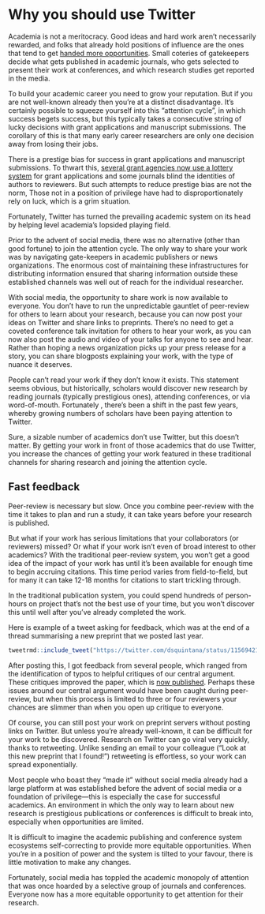 # Why you should use Twitter

Academia is not a meritocracy. Good ideas and hard work aren't necessarily rewarded, and folks that already hold positions of influence are the ones that tend to get [handed more opportunities](https://www.ncbi.nlm.nih.gov/pmc/articles/PMC3017158/). Small coteries of gatekeepers decide what gets published in academic journals, who gets selected to present their work at conferences, and which research studies get reported in the media.

To build your academic career you need to grow your reputation. But if you are not well-known already then you’re at a distinct disadvantage. It’s certainly possible to squeeze yourself into this “attention cycle”, in which success begets success, but this typically takes a consecutive string of lucky decisions with grant applications and manuscript submissions. The corollary of this is that many early career researchers are only one decision away from losing their jobs.

There is a prestige bias for success in grant applications and manuscript submissions. To thwart this, [several grant agencies now use a lottery system](https://www.nature.com/articles/d41586-019-03572-7) for grant applications and some journals blind the identities of authors to reviewers. But such attempts to reduce prestige bias are not the norm, Those not in a position of privilege have had to disproportionately rely on luck, which is a grim situation.

Fortunately, Twitter has turned the prevailing academic system on its head by helping level academia's lopsided playing field.

Prior to the advent of social media, there was no alternative (other than good fortune) to join the attention cycle. The only way to share your work was by navigating gate-keepers in academic publishers or news organizations. The enormous cost of maintaining these infrastructures for distributing information ensured that sharing information outside these established channels was well out of reach for the individual researcher.

With social media, the opportunity to share work is now available to everyone. You don’t have to run the unpredictable gauntlet of peer-review for others to learn about your research, because you can now post your ideas on Twitter and share links to preprints. There’s no need to get a coveted conference talk invitation for others to hear your work, as you can now also post the audio and video of your talks for anyone to see and hear. Rather than hoping a news organization picks up your press release for a story, you can share blogposts explaining your work, with the type of nuance it deserves.

People can’t read your work if they don’t know it exists. This statement seems obvious, but historically, scholars would discover new research by reading journals (typically prestigious ones), attending conferences, or via word-of-mouth. Fortunately , there's been a shift in the past few years, whereby growing numbers of scholars have been paying attention to Twitter.

Sure, a sizable number of academics don’t use Twitter, but this doesn’t matter. By getting your work in front of those academics that do use Twitter, you increase the chances of getting your work featured in these traditional channels for sharing research and joining the attention cycle.

## Fast feedback {.unlisted .unnumbered}

Peer-review is necessary but slow. Once you combine peer-review with the time it takes to plan and run a study, it can take years before your research is published.

But what if your work has serious limitations that your collaborators (or reviewers) missed? Or what if your work isn't even of broad interest to other academics? With the traditional peer-review system, you won't get a good idea of the impact of your work has until it's been available for enough time to begin accruing citations. This time period varies from field-to-field, but for many it can take 12-18 months for citations to start trickling through.

In the traditional publication system, you could spend hundreds of person-hours on project that's not the best use of your time, but you won’t discover this until well after you’ve already completed the work.

Here is example of a tweet asking for feedback, which was at the end of a thread summarising a new preprint that we posted last year.

```r
tweetrmd::include_tweet("https://twitter.com/dsquintana/status/1156942188116414465?s=20", hide_thread = TRUE)
```

After posting this, I got feedback from several people, which ranged from the identification of typos to helpful critiques of our central argument. These critiques improved the paper, which is [now published](https://pubmed.ncbi.nlm.nih.gov/32360118/). Perhaps these issues around our central argument would have been caught during peer-review, but when this process is limited to three or four reviewers your chances are slimmer than when you open up critique to everyone.


Of course, you can still post your work on preprint servers without posting links on Twitter. But unless you're already well-known, it can be difficult for your work to be discovered. Research on Twitter can go viral very quickly, thanks to retweeting. Unlike sending an email to your colleague ("Look at this new preprint that I found!") retweeting is effortless, so your work can spread exponentially.

Most people who boast they "made it" without social media already had a large platform at was established before the advent of social media or a foundation of privilege—this is especially the case for successful academics. An environment in which the only way to learn about new research is prestigious publications or conferences is difficult to break into, especially when opportunities are limited.

It is difficult to imagine the academic publishing and conference system ecosystems self-correcting to provide more equitable opportunities. When you’re in a position of power and the system is tilted to your favour, there is little motivation to make any changes.

Fortunately, social media has toppled the academic monopoly of attention that was once hoarded by a selective group of journals and conferences. Everyone now has a more equitable opportunity to get attention for their research.
